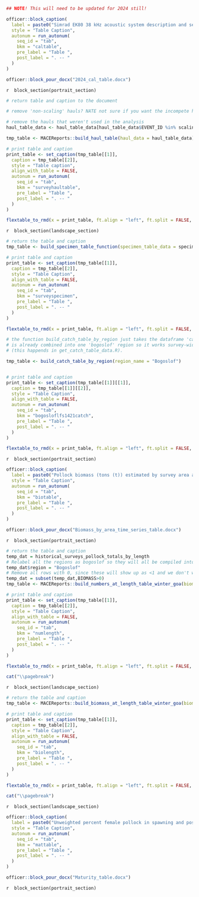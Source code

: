 <!-- TABLES-->
<!-- NOTE- tables 1,2 (calibration parameters, selectivity curves) are not produced here!-->

<!-- TABLES-->

<!-- Insert calibration parameters table already made in a Word document-->
```r
## NOTE! This will need to be updated for 2024 still!

officer::block_caption(
  label = paste0("Simrad EK80 38 kHz acoustic system description and settings used during the ", current_year, " winter acoustic-trawl surveys. These include environmental parameters and results from standard sphere acoustic system calibrations conducted in association with the survey and final values used to calculate biomass & abundance data. The collection settings column contains 5 February EK80 calibration utility results. Other columns are a combination of on-axis and EK80 calibration utility results (see Methods and Results and Discussion sections of text for details)."),
  style = "Table Caption",
  autonum = run_autonum(
    seq_id = "tab",
    bkm = "caltable",
    pre_label = "Table ",
    post_label = ". -- "
  )
)

officer::block_pour_docx("2024_cal_table.docx")

```

<!-- Set as portrait- this extends back to the last 'block_section' call-->
`r  block_section(portrait_section)`

<!-- haul tables -->
```r
# return table and caption to the document

# remove 'non-scaling' hauls? NATE not sure if you want the incompete haul, if you do, get rid of this

# remove the hauls that weren't used in the analysis
haul_table_data <- haul_table_data[haul_table_data$EVENT_ID %in% scaling_hauls$EVENT_ID,]

tmp_table <- MACEReports::build_haul_table(haul_data = haul_table_data)

# print table and caption
print_table <- set_caption(tmp_table[[1]],
  caption = tmp_table[[2]],
  style = "Table caption",
  align_with_table = FALSE,
  autonum = run_autonum(
    seq_id = "tab",
    bkm = "surveyhaultable",
    pre_label = "Table ",
    post_label = ". -- "
  )
)

flextable_to_rmd(x = print_table, ft.align = "left", ft.split = FALSE, ft.keepnext = FALSE, print = TRUE)

```

<!-- Set as landscape- this extends back to the last 'block_section' call -->
`r  block_section(landscape_section)`

<!-- specimen tables -->
```r
# return the table and caption
tmp_table <- build_specimen_table_function(specimen_table_data = specimen_table_data)

# print table and caption
print_table <- set_caption(tmp_table[[1]],
  caption = tmp_table[[2]],
  style = "Table Caption",
  align_with_table = FALSE,
  autonum = run_autonum(
    seq_id = "tab",
    bkm = "surveyspecimen",
    pre_label = "Table ",
    post_label = ". -- "
  )
)

flextable_to_rmd(x = print_table, ft.align = "left", ft.split = FALSE, ft.keepnext = FALSE, print = TRUE)

```

\newpage

<!-- make catch tables for each gear type in the Shelikof Strait-->
```r

# the function build_catch_table_by_region just takes the dataframe 'catch_table_data' and pretties it up- this data
# is already combined into one 'bogoslof' region so it works survey-wide (no umnak/samalga split) 
# (this happends in get_catch_table_data.R).

tmp_table <- build_catch_table_by_region(region_name = "Bogoslof")


# print table and caption
print_table <- set_caption(tmp_table[[1]][[1]],
  caption = tmp_table[[1]][[2]],
  style = "Table Caption",
  align_with_table = FALSE,
  autonum = run_autonum(
    seq_id = "tab",
    bkm = "bogosloflfs1421catch",
    pre_label = "Table ",
    post_label = ". -- "
  )
)

flextable_to_rmd(x = print_table, ft.align = "left", ft.split = FALSE, ft.keepnext = FALSE, print = TRUE)

```

<!-- Set as portrait- this extends back to the last 'block_section' call-->
`r  block_section(portrait_section)`

\newpage

<!-- Insert biomass time series by area table already made in a Word document-->
```r

officer::block_caption(
  label = paste0("Pollock biomass (tons (t)) estimated by survey area and management area from February-March acoustic-trawl surveys in the Bogoslof Island area between 1988 and 2024."),
  style = "Table Caption",
  autonum = run_autonum(
    seq_id = "tab",
    bkm = "biotable",
    pre_label = "Table ",
    post_label = ". -- "
  )
)

officer::block_pour_docx("Biomass_by_area_time_series_table.docx")

```

<!-- Set as portrait- this extends back to the last 'block_section' call-->
`r  block_section(portrait_section)`

\newpage

<!-- biomass and numbers at length and age tables-->


<!-- biomass and numbers at length-->
```r
# return the table and caption
temp_dat = historical_surveys_pollock_totals_by_length
# Relabel all the regions as bogoslof so they will all be compiled into the tables by length
temp_dat$region = "Bogoslof"
# Remove all rows with 0, since these will show up as <1 and we don't want that.
temp_dat = subset(temp_dat,BIOMASS>0)
tmp_table <- MACEReports::build_numbers_at_length_table_winter_goa(biomass_nums_length_data = temp_dat, region = "Bogoslof")

# print table and caption
print_table <- set_caption(tmp_table[[1]],
  caption = tmp_table[[2]],
  style = "Table Caption",
  align_with_table = FALSE,
  autonum = run_autonum(
    seq_id = "tab",
    bkm = "numlength",
    pre_label = "Table ",
    post_label = ". -- "
  )
)

flextable_to_rmd(x = print_table, ft.align = "left", ft.split = FALSE, ft.keepnext = FALSE, print = TRUE)

cat("\\pagebreak")
```


`r  block_section(landscape_section)`

```r
# return the table and caption
tmp_table <- MACEReports::build_biomass_at_length_table_winter_goa(biomass_nums_length_data = temp_dat, region = "Bogoslof")

# print table and caption
print_table <- set_caption(tmp_table[[1]],
  caption = tmp_table[[2]],
  style = "Table Caption",
  align_with_table = FALSE,
  autonum = run_autonum(
    seq_id = "tab",
    bkm = "biolength",
    pre_label = "Table ",
    post_label = ". -- "
  )
)

flextable_to_rmd(x = print_table, ft.align = "left", ft.split = FALSE, ft.keepnext = FALSE, print = TRUE)

cat("\\pagebreak")
```

`r  block_section(landscape_section)`

<!-- Insert maturity percent by year and region already made in a Word document-->
```r

officer::block_caption(
  label = paste0("Unweighted percent female pollock in spawning and post-spawning maturity condition by regions during Bogoslof survey years 1988-2020. Percentages greater than 50% are outlined, and n = total number of female pollock examined."),
  style = "Table Caption",
  autonum = run_autonum(
    seq_id = "tab",
    bkm = "mattable",
    pre_label = "Table ",
    post_label = ". -- "
  )
)

officer::block_pour_docx("Maturity_table.docx")

```

<!-- Set as portrait- this extends back to the last 'block_section' call-->
`r  block_section(portrait_section)`